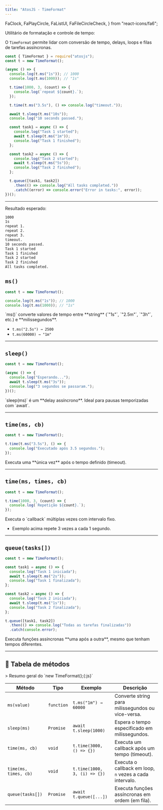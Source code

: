 ```yaml
---
title: "AtosJS - TimeFormat"
---
```


  FaClock,
  FaPlayCircle,
  FaListUl,
  FaFileCircleCheck,
} from "react-icons/fa6";

<Callout type=".">
  <div style={{ display: 'flex', alignItems: 'center', gap: '0.5rem', fontSize: '1rem', fontWeight: 'bold' }}>
    <FaClock size="1rem" />
    <span>Utilitário de formatação e controle de tempo:</span>
  </div>

O `TimeFormat` permite lidar com conversão de tempo, delays, loops e filas de tarefas assíncronas.

```javascript filename="index.js" showLineNumbers copy
const { TimeFormat } = require("atosjs");
const t = new TimeFormat();

(async () => {
  console.log(t.ms("1s")); // 1000
  console.log(t.ms(1000)); // "1s"

  t.time(1000, 3, (count) => {
    console.log(`repeat ${count}.`);
  });

  t.time(t.ms("3.5s"), () => console.log("timeout."));

  await t.sleep(t.ms("10s"));
  console.log("10 seconds passed.");

  const task1 = async () => {
    console.log("Task 1 started");
    await t.sleep(t.ms("1m"));
    console.log("Task 1 finished");
  };

  const task2 = async () => {
    console.log("Task 2 started");
    await t.sleep(t.ms("5s"));
    console.log("Task 2 finished");
  };

  t.queue([task1, task2])
    .then(() => console.log("All tasks completed."))
    .catch((error) => console.error("Error in tasks:", error));
})();
```

---

<div
  style={{
    display: "flex",
    alignItems: "center",
    gap: "0.5rem",
    fontSize: "1rem",
    fontWeight: "bold",
  }}
>
  <FaFileCircleCheck size="1rem" />
  <span>Resultado esperado:</span>
</div>

```bash filename="Terminal"
1000
1s
repeat 1.
repeat 2.
repeat 3.
timeout.
10 seconds passed.
Task 1 started
Task 1 finished
Task 2 started
Task 2 finished
All tasks completed.
```

</Callout>

## `ms()`

```javascript filename="ms-example.js" showLineNumbers copy
const t = new TimeFormat();

console.log(t.ms("1s")); // 1000
console.log(t.ms(1000)); // "1s"
```

<Callout type=".">
`ms()` converte valores de tempo entre **string** (`"1s"`, `"2.5m"`, `"3h"`, etc.) e **milissegundos**.

- `t.ms("2.5s") → 2500`
- `t.ms(60000) → "1m"`
</Callout>

---

## `sleep()`

```javascript filename="sleep-example.js" showLineNumbers copy
const t = new TimeFormat();

(async () => {
  console.log("Esperando...");
  await t.sleep(t.ms("3s"));
  console.log("3 segundos se passaram.");
})();
```

<Callout type=".">
`sleep(ms)` é um **delay assíncrono**. Ideal para pausas temporizadas com `await`.
</Callout>

---

## `time(ms, cb)`

```javascript filename="timeout-example.js" showLineNumbers copy
const t = new TimeFormat();

t.time(t.ms("3.5s"), () => {
  console.log("Executado após 3.5 segundos.");
});
```

<Callout type=".">
Executa uma **única vez** após o tempo definido (timeout).
</Callout>

---

## `time(ms, times, cb)`

```javascript filename="loop-time-example.js" showLineNumbers copy
const t = new TimeFormat();

t.time(1000, 3, (count) => {
  console.log(`Repetição ${count}.`);
});
```

<Callout type=".">
Executa o `callback` múltiplas vezes com intervalo fixo.

- Exemplo acima repete 3 vezes a cada 1 segundo.
</Callout>

---

## `queue(tasks[])`

```javascript filename="queue-example.js" showLineNumbers copy
const t = new TimeFormat();

const task1 = async () => {
  console.log("Task 1 iniciada");
  await t.sleep(t.ms("2s"));
  console.log("Task 1 finalizada");
};

const task2 = async () => {
  console.log("Task 2 iniciada");
  await t.sleep(t.ms("1s"));
  console.log("Task 2 finalizada");
};

t.queue([task1, task2])
  .then(() => console.log("Todas as tarefas finalizadas"))
  .catch(console.error);
```

<Callout type=".">
Executa funções assíncronas **uma após a outra**, mesmo que tenham tempos diferentes.
</Callout>

---

## 🧩 Tabela de métodos

<Callout type=".">
> Resumo geral do `new TimeFormat();{:js}`
</Callout>

| Método                | Tipo       | Exemplo                      | Descrição                                               |
| --------------------- | ---------- | ---------------------------- | ------------------------------------------------------- |
| `ms(value)`           | `function` | `t.ms("1m") → 60000`         | Converte string para milissegundos ou vice-versa.       |
| `sleep(ms)`           | `Promise`  | `await t.sleep(1000)`        | Espera o tempo especificado em milissegundos.           |
| `time(ms, cb)`        | `void`     | `t.time(3000, () => {})`     | Executa um callback após um tempo (timeout).            |
| `time(ms, times, cb)` | `void`     | `t.time(1000, 3, (i) => {})` | Executa o callback em loop, `n` vezes a cada intervalo. |
| `queue(tasks[])`      | `Promise`  | `await t.queue([...])`       | Executa funções assíncronas em ordem (em fila).         |
